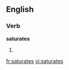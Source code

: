 
==English==

===Verb===
'''saturates'''

# {{third-person singular of|[[saturate]]}}

[[fr:saturates]]
[[vi:saturates]]